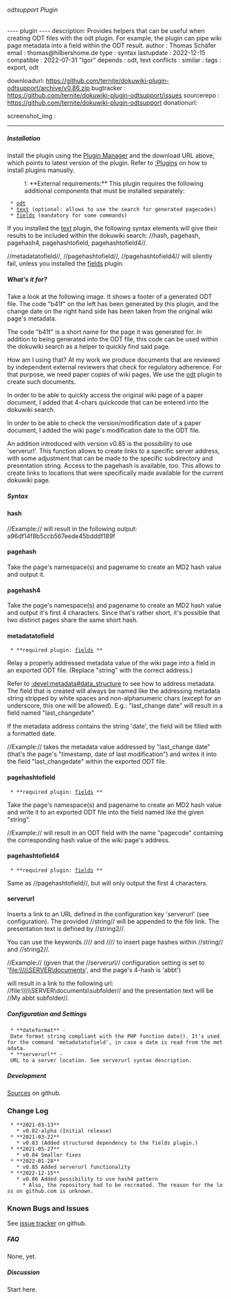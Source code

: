 ====== odtsupport Plugin ======

---- plugin ----
description: Provides helpers that can be useful when creating ODT files with the odt plugin. For example, the plugin can pipe wiki page metadata into a field within the ODT result.
author     : Thomas Schäfer
email      : thomas@hilbershome.de 
type       : syntax
lastupdate : 2022-12-15
compatible : 2022-07-31 "Igor"
depends    : odt, text
conflicts  : 
similar    : 
tags       : export, odt

downloadurl: https://github.com/ternite/dokuwiki-plugin-odtsupport/archive/v0.86.zip
bugtracker : https://github.com/ternite/dokuwiki-plugin-odtsupport/issues
sourcerepo : https://github.com/ternite/dokuwiki-plugin-odtsupport
donationurl: 

screenshot_img : 
----

===== Installation =====

Install the plugin using the [[plugin:plugin|Plugin Manager]] and the download URL above, which points to latest version of the plugin. Refer to [[:Plugins]] on how to install plugins manually.

:!: **External requirements:** This plugin requires the following additional components that must be installed separately: 
  * [[odt]]
  * [[text]] (optional: allows to use the search for generated pagecodes)
  * [[fields]] (mandatory for some commands)

If you installed the [[text]] plugin, the following syntax elements will give their results to be included within the dokuwiki search: //hash, pagehash, pagehash4, pagehashtofield, pagehashtofield4//.

//metadatatofield//, //pagehashtofield//, //pagehashtofield4// will silently fail, unless you installed the [[fields]] plugin.

===== What's it for? =====

Take a look at the following image. It shows a footer of a generated ODT file. The code "b41f" on the left has been generated by this plugin, and the change date on the right hand side has been taken from the original wiki page's metadata.

{{https://github.com/ternite/dokuwiki-plugin-odtsupport/raw/main/footer-example.png}}

The code "b41f" is a short name for the page it was generated for. In addition to being generated into the ODT file, this code can be used within the dokuwiki search as a helper to quickly find said page.

How am I using that? At my work we produce documents that are reviewed by independent external reviewers that check for regulatory adherence. For that purpose, we need paper copies of wiki pages. We use the [[odt]] plugin to create such documents.

In order to be able to quickly access the original wiki page of a paper document, I added that 4-chars quickcode that can be entered into the dokuwiki search.

In order to be able to check the version/modification date of a paper document, I added the wiki page's modification date to the ODT file.

An addition introduced with version v0.85 is the possibility to use 'serverurl'. This function allows to create links to a specific server address, with some adjustment that can be made to the specific subdirectory and presentation string. Access to the pagehash is available, too. This allows to create links to locations that were specifically made available for the current dokuwiki page.


===== Syntax =====

==== hash ====

<code>{{hash>string}}</code>

//Example:// <code>{{hash>TEST}}</code> will result in the following output: a96df14f8b5ccb567eede45bdddf189f

==== pagehash ====

<code>{{pagehash}}</code>

Take the page's namespace(s) and pagename to create an MD2 hash value and output it.

==== pagehash4 ====

<code>{{pagehash4}}</code>

Take the page's namespace(s) and pagename to create an MD2 hash value and output it's first 4 characters. Since that's rather short, it's possible that two distinct pages share the same short hash.

==== metadatatofield ====

  * **required plugin: [[fields]] **

<code>{{metadatatofield>string}}</code>

Relay a properly addressed metadata value of the wiki page into a field in an exported ODT file. (Replace "string" with the correct address.)

Refer to [[:devel:metadata#data_structure]] to see how to address metadata. The field that is created will always be named like the addressing metadata string stripped by white spaces and non-alphanumeric chars (except for an underscore, this one will be allowed). E.g.: "last_change date" will result in a field named "last_changedate".

If the metadata address contains the string 'date', the field will be filled with a formatted date.

//Example:// <code>{{metadatatofield>last_change date}}</code> takes the metadata value addressed by "last_change date" (that's the page's "timestamp, date of last modification") and writes it into the field "last_changedate" within the exported ODT file.

==== pagehashtofield ====

  * **required plugin: [[fields]] **


<code>{{pagehashtofield>string}}</code>

Take the page's namespace(s) and pagename to create an MD2 hash value and write it to an exported ODT file into the field named like the given "string".

//Example:// <code>{{pagehashtofield>pagecode}}</code> will result in an ODT field with the name "pagecode" containing the corresponding hash value of the wiki page's address.

==== pagehashtofield4 ====

  * **required plugin: [[fields]] **

<code>{{pagehashtofield4>string}}</code>

Same as //pagehashtofield//, but will only output the first 4 characters.

==== serverurl ====

<code>{{serverurl>string:string2}}</code>

Inserts a link to an URL defined in the configuration key 'serverurl' (see configuration). The provided //string// will be appended to the file link. The presentation text is defined by //string2//.

You can use the keywords //<PAGEHASH>// and //<PAGEHASH4>// to insert page hashes within //string// and //string2//.

//Example:// (given that the //serverurl// configuration setting is set to 'file:\\\\\SERVER\documents', and the page's 4-hash is 'abbt')

<code>{{serverurl>\subfolder:My <PAGEHASH4> subfolder}}</code> will result in a link to the following url: //file:\\\\\SERVER\documents\subfolder// and the presentation text will be //My abbt subfolder//.

===== Configuration and Settings =====

  * **dateformat** - Date format string compliant with the PHP function date(). It's used for the command 'metadatatofield', in case a date is read from the metadata.
  * **serverurl** - URL to a server location. See serverurl syntax description.

===== Development =====

[[https://github.com/ternite/dokuwiki-plugin-odtsupport|Sources]] on github.

=== Change Log ===

  * **2021-03-13**
    * v0.82-alpha (Initial release)
  * **2021-03-22**
    * v0.83 (Added structured dependency to the fields plugin.)
  * **2021-05-27**
    * v0.84 Smaller fixes
  * **2022-01-28**
    * v0.85 Added serverurl functionality
  * **2022-12-15**
    * v0.86 Added possibility to use hash4 pattern
	  * Also, the repository had to be recreated. The reason for the loss on github.com is unknown.

=== Known Bugs and Issues ===

See [[https://github.com/ternite/dokuwiki-plugin-odtsupport/issues|issue tracker]] on github.

===== FAQ =====

None, yet.

===== Discussion =====

Start here.